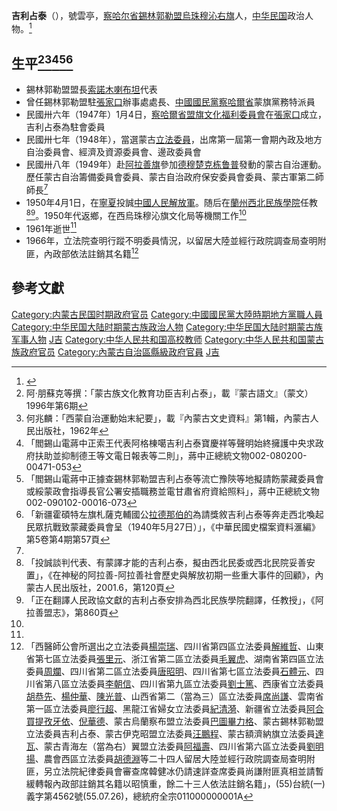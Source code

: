 {{Infobox Officeholder
|姓名=吉利占泰
|圖像=File:吉利占泰.jpg
|圖像大小=200px
|圖像說明=  
|rank= 
| 字 = ？ 
| 號 = 號雲亭
| 別名 
| birth_date = 1905年？月？日
| 出生地點= 烏珠穆沁旗
| 逝世日期= 1961年？月？日
| 逝世地點= 烏珠穆沁旗
| resting_place = ？
| 政黨 = [[中國國民黨|中國國民黨]]
| 其他政黨 = 
| 身高 = 
| 配偶 = 
| 伴侶 = 
| 兒女 = 
| 父母 = 
| 親屬 = 
| 居住地 = 
| 學歷 = 
| 母校 = 
| 職業 = 
| 著作 = 
* 「本民族平等原則以爭取民族地位」<ref>《中央周刊》，1948，第28期，10</ref> 
* 《蒙漢字典》 ，1944，蘭州鼎文印書館 
* 《漢蒙字典》 ，1951，蘭州鼎文印書館 
* 《吉利占泰著作選集》  
| 國籍=
| awards=
}}
'''吉利占泰'''（{{bd|1905年||1961年||catIdx=吉}}），號雲亭，[[察哈尔省|察哈尔省]][[錫林郭勒盟|錫林郭勒盟]][[西烏珠穆沁旗|烏珠穆沁右旗]]人，[[中华民国|中华民国]]政治人物。<ref name=nmgqqw>{{Cite web |url=http://www.nmqq.gov.cn/fagui/ShowArticle.asp?ArticleID=2423 |title=（史海钩沉）察哈尔省盟旗文化福利委员会，内蒙古地方志2004年第1期 |accessdate=2013-04-10 |archive-date=2015-06-17 |archive-url=https://web.archive.org/web/20150617082022/http://www.nmqq.gov.cn/fagui/ShowArticle.asp?ArticleID=2423 |dead-url=no }}</ref>

== 生平<ref>阿·朋蘇克等撰：「蒙古族文化教育功臣吉利占泰」，載『蒙古語文』（蒙文）1996年第6期</ref><ref>何兆麟：「西蒙自治運動始末紀要」，載『內蒙古文史資料』第1輯，內蒙古人民出版社，1962年</ref><ref>「閻錫山電蔣中正索王代表阿格棟噶吉利占泰寶慶祥等聲明始終擁護中央求政府扶助並抑制德王等文電日報表等二則」，蔣中正總統文物002-080200-00471-053</ref><ref>「閻錫山電蔣中正據查錫林郭勒盟吉利占泰等流亡豫陝等地擬請飭蒙藏委員會或綏蒙政會指導長官公署安插職務並電甘肅省府資給照料」，蔣中正總統文物002-090102-00016-073</ref><ref>「新疆霍碩特左旗札薩克輔國公[[拉德那伯的|拉德那伯的]]為請獎敘吉利占泰等奔走西北喚起民眾抗戰致蒙藏委員會呈（1940年5月27日）」，《中華民國史檔案資料滙編》第5卷第4期第57頁</ref> ==
* 錫林郭勒盟盟長[[索諾木喇布坦|索諾木喇布坦]]代表
* 曾任錫林郭勒盟駐[[張家口|張家口]]辦事處處長、[[中國國民黨|中國國民黨]][[察哈爾省|察哈爾省]]蒙旗黨務特派員
* 民國卅六年（1947年）1月4日，[[察哈爾省盟旗文化福利委員會|察哈爾省盟旗文化福利委員會]]在[[張家口|張家口]]成立，吉利占泰為駐會委員
* 民國卅七年（1948年），當選蒙古[[第1屆中華民國立法委員|立法委員]]，出席第一屆第一會期內政及地方自治委員會、經濟及資源委員會、邊政委員會
* 民國卅八年（1949年）赴[[阿拉善旗|阿拉善旗]]參加[[德穆楚克栋鲁普|德穆楚克栋鲁普]]發動的蒙古自治運動。歷任蒙古自治籌備委員會委員、蒙古自治政府保安委員會委員、蒙古軍第二師師長<ref name=nmgqqw/>
* 1950年4月1日，在[[寧夏|寧夏]]投誠[[中國人民解放軍|中國人民解放軍]]。随后在[[蘭州|蘭州]][[西北民族學院|西北民族學院]]任教<ref>「投誠談判代表、有蒙譯才能的吉利占泰，擬由西北民委或西北民院妥善安置」，《在神秘的阿拉善-阿拉善社會歷史與解放初期一些重大事件的回顧》，內蒙古人民出版社，2001.6，第120頁</ref><ref>「正在翻譯人民政協文獻的吉利占泰安排為西北民族學院翻譯，任教授」，《阿拉善盟志》，第860頁</ref>。1950年代返鄉，在西烏珠穆沁旗文化局等機關工作<ref name=nmgqqw/>
* 1961年逝世<ref name=nmgqqw/>
* 1966年，立法院查明行蹤不明委員情況，以留居大陸並經行政院調查局查明附匪，內政部依法註銷其名籍<ref>「西醫師公會所選出之立法委員[[楊崇瑞|楊崇瑞]]、四川省第四區立法委員[[解維哲|解維哲]]、山東省第七區立法委員[[張里元|張里元]]、浙江省第二區立法委員[[毛翼虎|毛翼虎]]、湖南省第四區立法委員[[周斕|周斕]]、四川省第二區立法委員[[唐昭明|唐昭明]]、四川省第七區立法委員[[石體元|石體元]]、四川省第八區立法委員[[李朝信|李朝信]]、四川省第九區立法委員[[劉士篤|劉士篤]]、西康省立法委員[[胡恭先|胡恭先]]、[[楊仲華|楊仲華]]、[[陳光普|陳光普]]、山西省第二（當為三）區立法委員[[席尚謙|席尚謙]]、雲南省第一區立法委員[[廖行超|廖行超]]、黑龍江省婦女立法委員[[紀清漪|紀清漪]]、新疆省立法委員[[阿合買提孜牙依|阿合買提孜牙依]]、[[倪華德|倪華德]]、蒙古烏蘭察布盟立法委員[[巴圖畢力格|巴圖畢力格]]、蒙古錫林郭勒盟立法委員吉利占泰、蒙古伊克昭盟立法委員[[汪鵬程|汪鵬程]]、蒙古額濟納旗立法委員[[達瓦_(蒙古族)|達瓦]]、蒙古青海左（當為右）翼盟立法委員[[阿福壽|阿福壽]]、四川省第六區立法委員[[劉明揚|劉明揚]]、農會西區立法委員[[胡德淵|胡德淵]]等二十四人留居大陸並經行政院調查局查明附匪，另立法院紀律委員會審查席韓健冰仍請速詳查席委員尚謙附匪真相並請暫緩轉報內政部註銷其名籍以昭慎重，餘二十三人依法註銷名籍」，(55)台統(一)義字第4562號(55.07.26)，總統府全宗011000000001A</ref>

== 參考文獻 ==
{{reflist}}
{{中華民國第一屆立法委員}}

[[Category:内蒙古民国时期政府官员|Category:内蒙古民国时期政府官员]]
[[Category:中國國民黨大陸時期地方黨職人員|Category:中國國民黨大陸時期地方黨職人員]]
[[Category:中华民国大陆时期蒙古族政治人物|Category:中华民国大陆时期蒙古族政治人物]]
[[Category:中华民国大陆时期蒙古族军事人物|Category:中华民国大陆时期蒙古族军事人物]]
[[Category:第一屆立法院正選立法委員|J吉]]
[[Category:中华人民共和国高校教师|Category:中华人民共和国高校教师]]
[[Category:中华人民共和国蒙古族政府官员|Category:中华人民共和国蒙古族政府官员]]
[[Category:內蒙古自治區縣級政府官員|Category:內蒙古自治區縣級政府官員]]
[[Category:西乌珠穆沁旗人|J吉]]